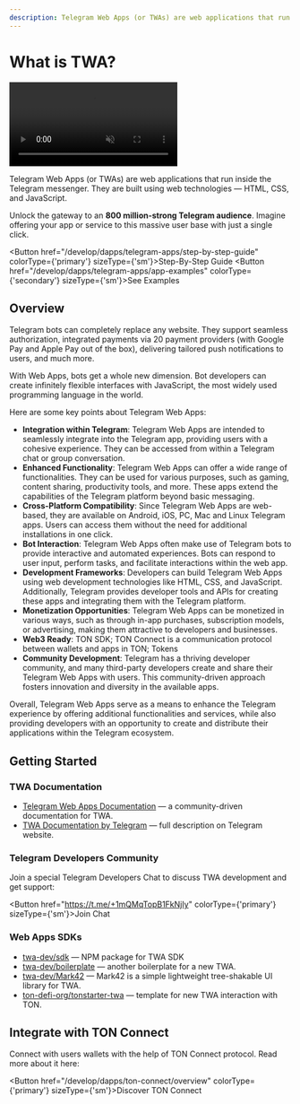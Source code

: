 ```yaml
---
description: Telegram Web Apps (or TWAs) are web applications that run inside the Telegram messenger. They are built using web technologies — HTML, CSS, and JavaScript.
---
```


# What is TWA?

<div style={{width: '100%', textAlign:'center', margin: '10pt auto'}}>
  <video style={{width: '100%',maxWidth: '600px', borderRadius: '10pt'}} muted={true} autoPlay={true} loop={true}>
    <source src="/files/twa.mp4" type="video/mp4" />
    Your browser does not support the video tag.
  </video>
</div>

Telegram Web Apps (or TWAs) are web applications that run inside the Telegram messenger. They are built using web technologies — HTML, CSS, and JavaScript.

Unlock the gateway to an **800 million-strong Telegram audience**. Imagine offering your app or service to this massive user base with just a single click.

<Button href="/develop/dapps/telegram-apps/step-by-step-guide" colorType={'primary'} sizeType={'sm'}>Step-By-Step Guide</Button>
<Button href="/develop/dapps/telegram-apps/app-examples" colorType={'secondary'} sizeType={'sm'}>See Examples</Button>

## Overview

Telegram bots can completely replace any website. They support seamless authorization, integrated payments via 20 payment providers (with Google Pay and Apple Pay out of the box), delivering tailored push notifications to users, and much more.

With Web Apps, bots get a whole new dimension. Bot developers can create infinitely flexible interfaces with JavaScript, the most widely used programming language in the world.

Here are some key points about Telegram Web Apps:

- **Integration within Telegram**: Telegram Web Apps are intended to seamlessly integrate into the Telegram app, providing users with a cohesive experience. They can be accessed from within a Telegram chat or group conversation.
- **Enhanced Functionality**: Telegram Web Apps can offer a wide range of functionalities. They can be used for various purposes, such as gaming, content sharing, productivity tools, and more. These apps extend the capabilities of the Telegram platform beyond basic messaging.
- **Cross-Platform Compatibility**: Since Telegram Web Apps are web-based, they are available on Android, iOS, PC, Mac and Linux Telegram apps. Users can access them without the need for additional installations in one click.
- **Bot Interaction**: Telegram Web Apps often make use of Telegram bots to provide interactive and automated experiences. Bots can respond to user input, perform tasks, and facilitate interactions within the web app.
- **Development Frameworks**: Developers can build Telegram Web Apps using web development technologies like HTML, CSS, and JavaScript. Additionally, Telegram provides developer tools and APIs for creating these apps and integrating them with the Telegram platform.
- **Monetization Opportunities**: Telegram Web Apps can be monetized in various ways, such as through in-app purchases, subscription models, or advertising, making them attractive to developers and businesses.
- **Web3 Ready**: TON SDK; TON Connect is a communication protocol between wallets and apps in TON; Tokens
- **Community Development**: Telegram has a thriving developer community, and many third-party developers create and share their Telegram Web Apps with users. This community-driven approach fosters innovation and diversity in the available apps.

Overall, Telegram Web Apps serve as a means to enhance the Telegram experience by offering additional functionalities and services, while also providing developers with an opportunity to create and distribute their applications within the Telegram ecosystem.

## Getting Started

### TWA Documentation

- [Telegram Web Apps Documentation](https://docs.twa.dev/docs/introduction/about-platform) — a community-driven documentation for TWA.
- [TWA Documentation by Telegram](https://core.telegram.org/bots/webapps) — full description on Telegram website.

### Telegram Developers Community

Join a special Telegram Developers Chat to discuss TWA development and get support:

<Button href="https://t.me/+1mQMqTopB1FkNjIy" colorType={'primary'} sizeType={'sm'}>Join Chat</Button>

### Web Apps SDKs

- [twa-dev/sdk](https://github.com/twa-dev/sdk) — NPM package for TWA SDK
- [twa-dev/boilerplate](https://github.com/twa-dev/Boilerplate) — another boilerplate for a new TWA.
- [twa-dev/Mark42](https://github.com/twa-dev/Mark42) — Mark42 is a simple lightweight tree-shakable UI library for TWA.
- [ton-defi-org/tonstarter-twa](https://github.com/ton-defi-org/tonstarter-twa) — template for new TWA interaction with TON.

## Integrate with TON Connect

Connect with users wallets with the help of TON Connect protocol. Read more about it here:

<Button href="/develop/dapps/ton-connect/overview" colorType={'primary'} sizeType={'sm'}>Discover TON Connect</Button>